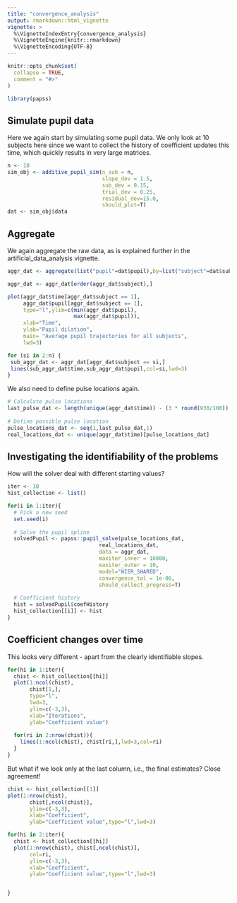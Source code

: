 ```yaml
---
title: "convergence_analysis"
output: rmarkdown::html_vignette
vignette: >
  %\VignetteIndexEntry{convergence_analysis}
  %\VignetteEngine{knitr::rmarkdown}
  %\VignetteEncoding{UTF-8}
---
```


```r
knitr::opts_chunk$set(
  collapse = TRUE,
  comment = "#>"
)
```

```r
library(papss)
```

## Simulate pupil data

Here we again start by simulating some pupil data. We only look at 10 subjects here
since we want to collect the history of coefficient updates this time, which quickly
results in very large matrices.

```r
n <- 10
sim_obj <- additive_pupil_sim(n_sub = n,
                              slope_dev = 1.5,
                              sub_dev = 0.15,
                              trial_dev = 0.25,
                              residual_dev=15.0,
                              should_plot=T)
dat <- sim_obj$data
```

## Aggregate
We again aggregate the raw data, as is explained further in the artificial_data_analysis vignette.

```r
aggr_dat <- aggregate(list("pupil"=dat$pupil),by=list("subject"=dat$subject,"time"=dat$time),FUN=mean)

aggr_dat <- aggr_dat[order(aggr_dat$subject),]

plot(aggr_dat$time[aggr_dat$subject == 1],
     aggr_dat$pupil[aggr_dat$subject == 1],
     type="l",ylim=c(min(aggr_dat$pupil),
                     max(aggr_dat$pupil)),
     xlab="Time",
     ylab="Pupil dilation",
     main= "Average pupil trajectories for all subjects",
     lwd=3)

for (si in 2:n) {
 sub_aggr_dat <- aggr_dat[aggr_dat$subject == si,]
 lines(sub_aggr_dat$time,sub_aggr_dat$pupil,col=si,lwd=3)
}

```

We also need to define pulse locations again.

```r
# Calculate pulse locations
last_pulse_dat <- length(unique(aggr_dat$time)) - (3 * round(930/100)) - 1
  
# Define possible pulse location
pulse_locations_dat <- seq(1,last_pulse_dat,1)
real_locations_dat <- unique(aggr_dat$time)[pulse_locations_dat]
```

## Investigating the identifiability of the problems
How will the solver deal with different starting values?

```r
iter <- 10
hist_collection <- list()

for(i in 1:iter){
  # Pick a new seed
  set.seed(i)
  
  # Solve the pupil spline
  solvedPupil <- papss::pupil_solve(pulse_locations_dat,
                             real_locations_dat,
                             data = aggr_dat,
                             maxiter_inner = 10000,
                             maxiter_outer = 10,
                             model="WIER_SHARED",
                             convergence_tol = 1e-06,
                             should_collect_progress=T)
  
  # Coefficient history
  hist = solvedPupil$coefHistory
  hist_collection[[i]] <- hist
}
```

## Coefficient changes over time

This looks very different - apart from the clearly identifiable slopes.

```r
for(hi in 1:iter){
  chist <- hist_collection[[hi]]
  plot(1:ncol(chist),
       chist[1,],
       type="l",
       lwd=3,
       ylim=c(-3,3),
       xlab="Iterations",
       ylab="Coefficient value")
  
  for(ri in 2:nrow(chist)){
    lines(1:ncol(chist), chist[ri,],lwd=3,col=ri)
  }
}
```


But what if we look only at the last column, i.e., the final estimates? Close agreement! 
```r
chist <- hist_collection[[1]]
plot(1:nrow(chist),
       chist[,ncol(chist)],
       ylim=c(-3,3),
       xlab="Coefficient",
       ylab="Coefficient value",type="l",lwd=3)

for(hi in 2:iter){
  chist <- hist_collection[[hi]]
  plot(1:nrow(chist), chist[,ncol(chist)],
       col=ri,
       ylim=c(-3,3),
       xlab="Coefficient",
       ylab="Coefficient value",type="l",lwd=3)


}
```